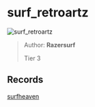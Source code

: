 
# surf_retroartz

![surf_retroartz](https://raw.githubusercontent.com/Sayt123/SurfMapPics/Maps-and-bonuses/csgo/surf_retroartz.jpg)

> Author: **Razersurf**
>
> Tier 3

## Records

[surfheaven](https://surfheaven.eu/map/surf_retroartz)
